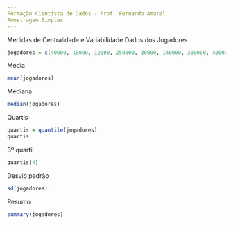 ```yaml
---
Formação Cientista de Dados - Prof. Fernando Amaral
Amostragem Simples
---
```


Medidas de Centralidade e Variabilidade
Dados dos Jogadores

```r
jogadores = c(40000, 18000, 12000, 250000, 30000, 140000, 300000, 40000, 800000)
```
Média
```r
mean(jogadores)
```
Mediana
```r
median(jogadores)
```
Quartis
```r
quartis = quantile(jogadores)
quartis
```
3º quartil
```r
quartis[4]
```
Desvio padrão
```r
sd(jogadores)
```
Resumo
```r
summary(jogadores)
```
